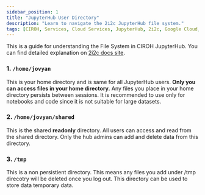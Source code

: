 ```yaml
---
sidebar_position: 1
title: "JupyterHub User Directory"
description: "Learn to navigate the 2i2c JupyterHub file system."
tags: [CIROH, Services, Cloud Services, JupyterHub, 2i2c, Google Cloud, Education]
---
```


<!--
    SIDEBAR POSITION INDEXING
    00-09: Base-level information
    10-19: Integrations with outside cloud providers
    20-29: Custom image information
    30-39: Miscellaneous/Troubleshooting
-->

This is a guide for understanding the File System in CIROH JupyterHub. You can find detailed explanation on [2i2c docs site](https://docs.2i2c.org/user/topics/data/filesystem/).

### 1. `/home/jovyan`
This is your home directory and is same for all JupyterHub users. **Only you can access files in your home directory.** Any files you place in your home directory persists between sessions. It is recommended to use only for notebooks and code since it is not suitable for large datasets.

### 2. `/home/jovyan/shared`
This is the shared **readonly** directory. All users can access and read from the shared directory. Only the hub admins can add and delete data from this directory. 

### 3. `/tmp`
This is a non persistient directory. This means any files you add under /tmp direcotry will be deleted once you log out. This directory can be used to store data temporary data.

